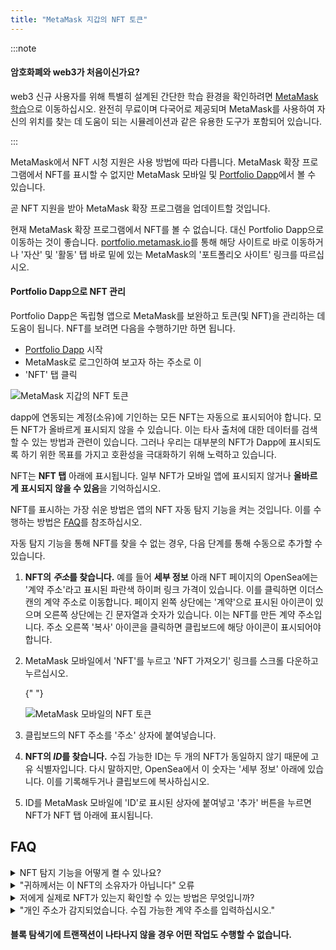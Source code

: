 ```yaml
---
title: "MetaMask 지갑의 NFT 토큰"
---
```



:::note

#### 암호화폐와 web3가 처음이신가요?

web3 신규 사용자를 위해 특별히 설계된 간단한 학습 환경을 확인하려면 [MetaMask 학습](https://learn.metamask.io/)으로 이동하십시오. 완전히 무료이며 다국어로 제공되며 MetaMask를 사용하여 자신의 위치를 찾는 데 도움이 되는 시뮬레이션과 같은 유용한 도구가 포함되어 있습니다.

:::

MetaMask에서 NFT 시청 지원은 사용 방법에 따라 다릅니다. MetaMask 확장 프로그램에서 NFT를 표시할 수 없지만 MetaMask 모바일 및 [Portfolio Dapp](https://portfolio.metamask.io)에서 볼 수 있습니다.

곧 NFT 지원을 받아 MetaMask 확장 프로그램을 업데이트할 것입니다.

<Tabs>

<TabItem value="Portfolio Dapp" label="Portfolio Dapp">

현재 MetaMask 확장 프로그램에서 NFT를 볼 수 없습니다. 대신 Portfolio Dapp으로 이동하는 것이 좋습니다. [portfolio.metamask.io](https://portfolio.metamask.io)를 통해 해당 사이트로 바로 이동하거나 '자산' 및 '활동' 탭 바로 밑에 있는 MetaMask의 '포트폴리오 사이트' 링크를 따르십시오.

#### Portfolio Dapp으로 NFT 관리

Portfolio Dapp은 독립형 앱으로 MetaMask를 보완하고 토큰(및 NFT)을 관리하는 데 도움이 됩니다. NFT를 보려면 다음을 수행하기만 하면 됩니다.

- [Portfolio Dapp](https://portfolio.metamask.io/) 시작
- MetaMask로 로그인하여 보고자 하는 주소로 이
- 'NFT' 탭 클릭

<div class="center-container">
  <div class="img-medium">
    <img
      src={
        require("../../../../../img/i18n/legacy/NFT_tokens_in_your_MetaMask_wallet_1.gif")
          .default
      }
      alt="MetaMask 지갑의 NFT 토큰"
    />
  </div>
</div>

dapp에 연동되는 계정(소유)에 기인하는 모든 NFT는 자동으로 표시되어야 합니다. 모든 NFT가 올바르게 표시되지 않을 수 있습니다. 이는 타사 출처에 대한 데이터를 검색할 수 있는 방법과 관련이 있습니다. 그러나 우리는 대부분의 NFT가 Dapp에 표시되도록 하기 위한 목표를 가지고 호환성을 극대화하기 위해 노력하고 있습니다.

</TabItem>

<TabItem value="모바일" label="모바일">

NFT는 **NFT 탭** 아래에 표시됩니다. 일부 NFT가 모바일 앱에 표시되지 않거나 **올바르게 표시되지 않을 수 있음**을 기억하십시오.

NFT를 표시하는 가장 쉬운 방법은 앱의 NFT 자동 탐지 기능을 켜는 것입니다. 이를 수행하는 방법은 [FAQ](#faq)를 참조하십시오.

자동 탐지 기능을 통해 NFT를 찾을 수 없는 경우, 다음 단계를 통해 수동으로 추가할 수 있습니다.

1. **NFT의 *주소*를 찾습니다.** 예를 들어 **세부 정보** 아래 NFT 페이지의 OpenSea에는 '계약 주소'라고 표시된 파란색 하이퍼 링크 가격이 있습니다. 이를 클릭하면 이더스캔의 계약 주소로 이동합니다. 페이지 왼쪽 상단에는 '계약'으로 표시된 아이콘이 있으며 오른쪽 상단에는 긴 문자열과 숫자가 있습니다. 이는 NFT를 만든 계약 주소입니다. 주소 오른쪽 '복사' 아이콘을 클릭하면 클립보드에 해당 아이콘이 표시되어야 합니다.

2. MetaMask 모바일에서 'NFT'를 누르고 'NFT 가져오기' 링크를 스크롤 다운하고 누르십시오.

   {" "}

   <div class="center-container">
     <div class="img-medium">
       <img
         src={
           require("../../../../../img/i18n/legacy/NFT_tokens_in_your_MetaMask_Mobile2.png")
             .default
         }
         alt="MetaMask 모바일의 NFT 토큰"
       />
     </div>
   </div>

3. 클립보드의 NFT 주소를 '주소' 상자에 붙여넣습니다.

4. **NFT의 *ID*를 찾습니다.** 수집 가능한 ID는 두 개의 NFT가 동일하지 않기 때문에 고유 식별자입니다. 다시 말하지만, OpenSea에서 이 숫자는 '세부 정보' 아래에 있습니다. 이를 기록해두거나 클립보드에 복사하십시오.

5. ID를 MetaMask 모바일에 'ID'로 표시된 상자에 붙여넣고 '추가' 버튼을 누르면 NFT가 NFT 탭 아래에 표시됩니다.

</TabItem>

</Tabs>

## **FAQ**

<details>
<summary>NFT 탐지 기능을 어떻게 켤 수 있나요?</summary>

<div>

앱 홈페이지의 'NFT' 탭으로 전환했을 때, NFT 탐지 기능을 이미 켜지 않은 경우 프롬프트 메시지가 표시됩니다. 포함된 링크를 따라 자동 탐지 기능을 켤 수 있는 적절한 설정 메뉴를 불러옵니다.

참고: **NFT 자동 탐지 기능은 이더리움 메인넷에서만 사용할 수 있습니다**. 다른 네트워크를 선택한 경우 이 옵션은 설정에 표시되지 않습니다.

그렇지 않을 경우, 다음 단계를 따르십시오.

1. 앱의 왼쪽 상단 모서리에 햄버거 아이콘을 눌러 설정 메뉴를 찾습니다.

2. '보안 및 개인 정보 보호'를 찾습니다.

3. 스위치를 눌러 자동 탐지 기능을 켭니다. **'OpenSea API 활성화' 기능도 켜야 합니다. 그렇지 않을 경우, NFT 자동 탐지 스위치가 회색으로 표시됩니다**.

   {" "}

   <div class="center-container">
     <div class="img-medium">
       <img
         src={
           require("../../../../../img/i18n/legacy/MetaMask_Mobile_Autodetect_NFTs.gif")
             .default
         }
         alt="MetaMask 모바일 자동 탐지 NFT"
       />
     </div>
   </div>

   대부분의 NFT는 지갑의 'NFT' 탭 아래에 자동으로 표시됩니다.

</div>
</details>

<details>
<summary>"귀하께서는 이 NFT의 소유자가 아닙니다" 오류</summary>

<div>

귀하는 NFT 소유자가 아니라는 메시지를 받을 경우 해당 토큰을 오른쪽 MetaMask 계정에 추가하려고 시도해야 합니다. 또한 네트워크의 블록 탐색기에서 MetaMask 지갑 주소에 NFT를 소유하고 있는지 확인하십시오. 블록 탐색기에서 지갑을 확인하는 방법이 확실치 않을 경우 [가이드](/managing-my-wallet/how-to-check-my-wallet-activity-on-the-blockchain-explorer)를 참조하십시오.

</div>
</details>

<details>
<summary>저에게 실제로 NFT가 있는지 확인할 수 있는 방법은 무엇입니까?</summary>

<div>

[블록 탐색기에서 MetaMask 지갑 주소를 검색하고](/managing-my-wallet/how-to-check-my-wallet-activity-on-the-blockchain-explorer) 트랜잭션을 검토하여 NFT가 지갑으로 성공적으로 전송되었는지 확인하십시오. 또한, NFT의 계약 주소를 검색하고 계약 주소의 위치가 지갑 주소와 일치하는지 확인하고 트랜잭션이 완료되었는지 확인하십시오.

블록 탐색기의 "ERC-1155/ERC-721 토큰 Txns" 탭을 클릭하면 NFT를 사용하여 수행한 모든 트랜잭션을 볼 수 있습니다. 여기에서 NFT를 볼 수 없는 경우 발신자에게 문의하십시오.

</div>
</details>

<details>
<summary>"개인 주소가 감지되었습니다. 수집 가능한 계약 주소를 입력하십시오."</summary>

<div>

NFT 주소가 아닌 지갑 주소에 붙여넣은 경우 이 오류가 표시됩니다. 위의 _모바일_ 탭 아래에 제공되어 있는 지침에 따라 NFT의 계약 주소를 찾아 대신 붙여넣습니다.

</div>
</details>

#### **블록 탐색기에 트랜잭션이 나타나지 않을 경우 어떤 작업도 수행할 수 없습니다.**
